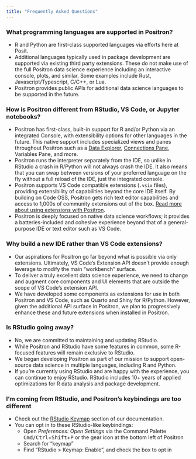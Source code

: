 ```yaml
---
title: "Frequently Asked Questions"
---
```


### What programming languages are supported in Positron?

* R and Python are first-class supported languages via efforts here at Posit.
* Additional languages typically used in package development are supported via existing third party extensions. These do not make use of the full Positron data science experience including an interactive console, plots, and similar. Some examples include Rust, Javascript/Typescript, C/C++, or Lua. 
* Positron provides public APIs for additional data science languages to be supported in the future.

### How is Positron different from RStudio, VS Code, or Jupyter notebooks?

* Positron has first-class, built-in support for R and/or Python via an integrated Console, with extensibility options for other languages in the future. This native support includes specialized views and panes throughout Positron such as a [Data Explorer](/data-explorer.qmd), [Connections Pane](connections-pane.qmd), Variables Pane, and more.
* Positron runs the interpreter separately from the IDE, so unlike in RStudio a crash in R/Python will not always crash the IDE. It also means that you can swap between versions of your preferred language on the fly without a full reload of the IDE, just the integrated console.
* Positron supports VS Code compatible extensions (`.vsix` files), providing extensibility of capabilities beyond the core IDE itself. By building on Code OSS, Positron gets rich text editor capabilities and access to 1,000s of community extensions out of the box. [Read more about using extensions with Positron](/extensions.qmd).
* Positron is deeply focused on native data science workflows; it provides a batteries-included and cohesive experience beyond that of a general-purpose IDE or text editor such as VS Code. 

### Why build a new IDE rather than VS Code extensions?

* Our aspirations for Positron go far beyond what is possible via only extensions. Ultimately, VS Code's Extension API doesn't provide enough leverage to modify the main "workbench" surface.
* To deliver a truly excellent data science experience, we need to change and augment core components and UI elements that are outside the scope of VS Code's extension API.
* We have developed some components as extensions for use in both Positron and VS Code, such as Quarto and Shiny for R/Python. However, given the additional API surface in Positron, we plan to progressively enhance these and future extensions when installed in Positron.

### Is RStudio going away?

* No, we are committed to maintaining and updating RStudio.
* While Positron and RStudio have some features in common, some R-focused features will remain exclusive to RStudio.
* We began developing Positron as part of our mission to support open-source data science in multiple languages, including R and Python.
* If you're currently using RStudio and are happy with the experience, you can continue to enjoy RStudio. RStudio includes 10+ years of applied optimizations for R data analysis and package development.

### I'm coming from RStudio, and Positron's keybindings are too different

* Check out the [RStudio Keymap](keyboard-shortcuts.qmd#rstudio-keymap) section of our documentation. 
* You can opt in to these RStudio-like keybindings:
    * Open _Preferences: Open Settings_ via the Command Palette <kbd>Cmd/Ctrl</kbd>+<kbd>Shift</kbd>+<kbd>P</kbd> or the gear icon at the bottom left of Positron
    * Search for "keymap"
    * Find "RStudio > Keymap: Enable", and check the box to opt in
